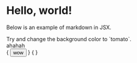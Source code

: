 
# Hello, world!

Below is an example of markdown in JSX.

<div className="bg-slate-400"  >
  Try and change the background color to `tomato`.
</div>

<div className="text-red-500">ahahah</div>
{
<Button>wow</Button>
}
{
<Hello/>
}